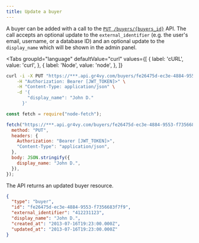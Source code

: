 ```yaml
---
title: Update a buyer
---
```



A buyer can be added with a call to the [`PUT /buyers/{buyers_id}`][api] API.
The call accepts an optional update to the `external_identifier` (e.g. the
user's email, username, or a database ID) and an optional update to the
`display_name` which will be shown in the admin panel.

[api]: /reference#operation/update-buyer

<Tabs
  groupId="language"
  defaultValue="curl"
  values={[
    { label: 'cURL', value: 'curl', },
    { label: 'Node', value: 'node', },
  ]}
>
  <TabItem value="curl">

```bash {4-7}
curl -i -X PUT "https://***.api.gr4vy.com/buyers/fe26475d-ec3e-4884-9553-f7356683f7f9" \
    -H "Authorization: Bearer [JWT_TOKEN]>" \
    -H "Content-Type: application/json" \
    -d '{
        "display_name": "John D."
      }'
```

  </TabItem>
  <TabItem value="node">

```js {9-11}
const fetch = require("node-fetch");

fetch("https://***.api.gr4vy.com/buyers/fe26475d-ec3e-4884-9553-f7356683f7f9", {
  method: "PUT",
  headers: {
    Authorization: "Bearer [JWT_TOKEN]>",
    "Content-Type": "application/json",
  },
  body: JSON.stringify({
    display_name: "John D.",
  }),
});
```

  </TabItem>
</Tabs>

The API returns an updated buyer resource.

```json
{
  "type": "buyer",
  "id": "fe26475d-ec3e-4884-9553-f7356683f7f9",
  "external_identifier": "412231123",
  "display_name": "John D.",
  "created_at": "2013-07-16T19:23:00.000Z",
  "updated_at": "2013-07-16T19:23:00.000Z"
}
```
